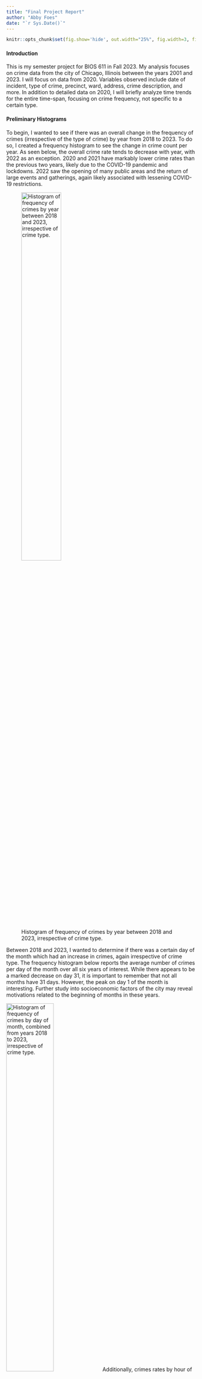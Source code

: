 ```yaml
---
title: "Final Project Report"
author: "Abby Foes"
date: "`r Sys.Date()`"
---
```


```r
knitr::opts_chunk$set(fig.show='hide', out.width="25%", fig.width=3, fig.height=2)
```

#### Introduction

This is my semester project for BIOS 611 in Fall 2023. My analysis focuses on crime data from the city of Chicago, Illinois between the years 2001 and 2023. I will focus on data from 2020. Variables observed include date of incident, type of crime, precinct, ward, address, crime description, and more. In addition to detailed data on 2020, I will briefly analyze time trends for the entire time-span, focusing on crime frequency, not specific to a certain type.

#### Preliminary Histograms

To begin, I wanted to see if there was an overall change in the frequency of crimes (irrespective of the type of crime) by year from 2018 to 2023. To do so, I created a frequency histogram to see the change in crime count per year. As seen below, the overall crime rate tends to decrease with year, with 2022 as an exception. 2020 and 2021 have markably lower crime rates than the previous two years, likely due to the COVID-19 pandemic and lockdowns. 2022 saw the opening of many public areas and the return of large events and gatherings, again likely associated with lessening COVID-19 restrictions. 

![Histogram of frequency of crimes by year between 2018 and 2023, irrespective of crime type.](figures/histogram_year.png){width=50%}

Between 2018 and 2023, I wanted to determine if there was a certain day of the month which had an increase in crimes, again irrespective of crime type. The frequency histogram below reports the average number of crimes per day of the month over all six years of interest. While there appears to be a marked decrease on day 31, it is important to remember that not all months have 31 days. However, the peak on day 1 of the month is interesting. Further study into socioeconomic factors of the city may reveal motivations related to the beginning of months in these years. 

![Histogram of frequency of crimes by day of month, combined from years 2018 to 2023, irrespective of crime type.](figures/histogram_day.png){width=50%}
Additionally, crimes rates by hour of the day is a figure of interest.

![Histogram of frequency of crimes by hour of the day, combined from years 2018 to 2023, irrespective of crime type.](figures/histogram_hour.png){width=50%}


Now focusing only on 2020 (to reduce computational load), I wanted to determine which types of crimes were most frequent. The frequency histogram below reveals the most frequent and infrequent crime types in all of 2020. 

![Histogram of frequency of crime type for year 2020 only.](figures/type_histogram_2020.png){width=50%}
#### Geographic Figures

I plotted the top 5 most frequent crimes of 2020 by their longitude and latitude and color-coded by primary type. It is interesting to note the high concentration of theft around the upper loop of Chicago, where most high-end stores can be found. Additionally, violent crimes are increased on the west and south sides of the city (which would not surprise any locals).

![Longitudinal/Latitudinal Plot of Top 5 Crime Types.](figures/geo.png){width=50%}


#### Principal Component Analysis

Next, I conducted principal component analysis. To do so, I selected data that was numeric (or integer) values and created factors out of categorical variables that I was interested in included in the analysis. Specifically, PCA was conducted considering the following variables:

- Factor variables
  - primary crime type
  - domestic
  - FBI code
  - domestic
- Numeric variables
  - arrest
  - beat
  - district
  - ward
  - community area
  - year
  - month
  - day
  - hour
  
After running PCA, I determined the percent of variance contained by each principal component. The following graph shows that nearly all of the variance is contained within the first two components. 

![Percent of variance contained in each principal component. Red dashed line indicative of 95% of variance.](figures/variance_by_component.png){width=50%}

Next, I plotted the data on axes of the first two principal components. To determine if there were obvious variable attributes of each observation that determined the weight of principal components, I assigned various color labels. First, I labeled data points by color as an indicator of primary crime type. The plot below shows that there is no obvious clustering of the data by primary crime type. 

![PCA plotted by primary crime type.](figures/data_on_pc1_pc2.png){width=50%}

Next, I colored the plot by district. While district has many different values, there is a clear trend in the grouping of data in terms of district on a plot of the first two principal components. 

![PCA plotted by district.](figures/data_on_pc1_pc2_v2.png){width=50%}

Finally, I colored the PCA plot by hour of the crime. This revealed no obvious trend or clustering of the data. 

![PCA plotted by hour.](figures/data_on_pc1_pc2_v3.png){width=50%}

Intuition says that we should be able to predict the primary crime type as a function of the various other attributes in this data set. To attempt this, I ran a logistic regression model with k-fold cross-validation to optimize coefficients. The resulting model surprised me. The coefficients found were mostly insignificant in predicting crime type. To summarize, I calculated odds ratios with variable attributes as confounders to determine which have significant impacts on primary crime type. The forest plot below shows these odds ratios (with a red dashed line at 1) and associated 95% confidence intervals. District is a clear confounding variable, with hour and domestic with potential (within 95% CI) confounding.

#### Model and Forest Plot

![Forest Plot of predictors for crime primary type from logistic regression.](figures/fplot.png){width=50%}

#### Next Steps

Following this analysis, next steps would include further modeling and clustering. Using the principal components previously determined, I should run k-means clustering to determine any clusters. If this reveals none, it is possible that alternative dimension reduction methods could prove useful (such as nnmf). Further clustering could allow for a more insightful model and identification of variables useful in the prediction of primary crime type. 